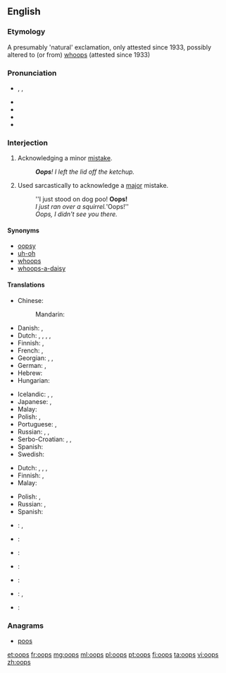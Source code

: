 {{also|OOPS}}
==English==

===Etymology===
A presumably 'natural' exclamation, only attested since 1933, possibly altered to (or from) [[whoops]] (attested since 1933)

===Pronunciation===
* {{enPR|o͞ops}}, {{IPA|/uːps/|/ʊps/}}, {{X-SAMPA|/u:ps/}}
* {{audio|en-us-oops.ogg|Audio (US)}}
* {{audio|en-uk-Oops.ogg|Audio (UK)}}
* {{rhymes|uːps}}
* {{rhymes|ʊps}}

===Interjection===
{{en-interj}}

# Acknowledging a minor [[mistake]].
#: '''''Oops'''!  I left the lid off the ketchup.''
# Used sarcastically to acknowledge a [[major]] mistake.
#: ''I just stood on dog poo!  '''Oops!'''
#: ''I just ran over a squirrel. '''Oops!''
#: ''Oops, I didn't see you there.''

====Synonyms====
* [[oopsy]]
* [[uh-oh]]
* [[whoops]]
* [[whoops-a-daisy]]

====Translations====
{{trans-top|acknowledging a minor mistake}}
* Chinese:
*: Mandarin: {{t|cmn|哎呀|tr=āiyā, āiyá|sc=Hani}}
* Danish: {{t-|da|ups}}, {{t-|da|hovsa}}
* Dutch: {{t+|nl|ai}}, {{t-|nl|amaai}}, {{t+|nl|oeps}}, {{t+|nl|oei}}, {{t-|nl|zut}}
* Finnish: {{t-|fi|ups}}, {{t+|fi|oho}}
* French: {{t+|fr|oups}}, {{t+|fr|houp!}}
* Georgian: {{t-|ka|უი|tr=ui|sc=Geor}}, {{t-|ka|ვაი|tr=vai|sc=Geor}}, {{t-|ka|უფს|tr=up's|sc=Geor}}
* German: {{t+|de|ups}}, {{t+|de|huch}}
* Hebrew: {{t+|he|אופס|tr=oops|sc=Hebr}}
* Hungarian: {{t-|hu|hoppá}}
{{trans-mid}}
* Icelandic: {{t-|is|úps}}, {{t-|is|úbbs}}, {{t-|is|æj}}
* Japanese: {{t-|ja|あら|tr=ara|sc=Jpan}}, {{t+|ja|おや|tr=oya|sc=Jpan}}
* Malay: {{t-|ms|oop}}
* Polish: {{t+|pl|oj}}, {{t-|pl|ups}}
* Portuguese: {{t+|pt|opa}}, {{t-|pt|ops}}
* Russian: {{t+|ru|ой|tr=oj|sc=Cyrl}}, {{t-|ru|упс|tr=ups|sc=Cyrl}} {{qualifier|neologism}}, {{t+|ru|ох|tr=ox|sc=Cyrl}}
* Serbo-Croatian: {{t-|sh|ups}}, {{t-|sh|jao}}, {{qualifier|slang, from english "shit"}} {{t-|sh|šit}}
* Spanish: {{t+|es|ops}}
* Swedish: {{t+|sv|hoppsan}}
{{trans-bottom}}

{{trans-top|used sarcastically to acknowledge a major mistake}}
* Dutch: {{t-|nl|aiai}}, {{t+|nl|oeps}}, {{t-|nl|oeioei}}, {{t+|nl|help}}
* Finnish: {{t-|fi|ups}}, {{t+|fi|oho}}
* Malay: {{t-|ms|oop}}
{{trans-mid}}
* Polish: {{t+|pl|oj}}, {{t-|pl|ups}}
* Russian: {{t+|ru|ой|tr=oj|sc=Cyrl}}, {{t-|ru|упс|tr=ups|sc=Cyrl}} {{qualifier|neologism}}
* Spanish: {{t-|es|oh oh}}
{{trans-bottom}}

{{checktrans-top}}
* {{ttbc|de}}: {{t+|de|hoppla}}, {{t-|de|upps}}
* {{ttbc|he}}: {{t+|he|אופס|tr=oops|sc=Hebr}}
* {{ttbc|is}}: {{t-|is|úps}}
{{trans-mid}}
* {{ttbc|it}}: {{t-|it|ops}}
* {{ttbc|es}}: {{t-|es|ups}}
* {{ttbc|sv}}: {{t+|sv|oj}}, {{t+|sv|hoppsan}}
* {{ttbc|tr}}: {{qualifier|Pronounced "I!"}} {{t+|tr|ay}} <!-------->
{{trans-bottom}}

===Anagrams===
* [[poos#English|poos]]

[[et:oops]]
[[fr:oops]]
[[mg:oops]]
[[ml:oops]]
[[pl:oops]]
[[pt:oops]]
[[fi:oops]]
[[ta:oops]]
[[vi:oops]]
[[zh:oops]]